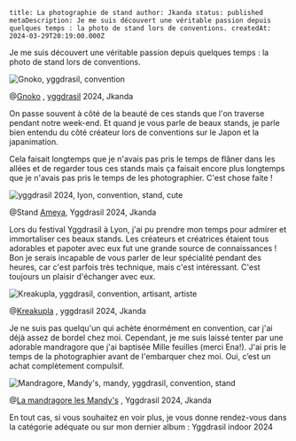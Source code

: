 `title: La photographie de stand
author: Jkanda
status: published
metaDescription: Je me suis découvert une véritable passion depuis quelques temps : la photo de stand lors de conventions.
createdAt: 2024-03-29T20:19:00.000Z` 

Je me suis découvert une véritable passion depuis quelques temps : la photo de stand lors de conventions.

![Gnoko, yggdrasil, convention](https://assets-jkanda.s3.fr-par.scw.cloud/medias/Jkanda_JKA_0870.jpg?X-Amz-Algorithm=AWS4-HMAC-SHA256&X-Amz-Content-Sha256=UNSIGNED-PAYLOAD&X-Amz-Credential=SCWWK3F42VK8P1KEMMZV%2F20240521%2Ffr-par%2Fs3%2Faws4_request&X-Amz-Date=20240521T200653Z&X-Amz-Expires=3598&X-Amz-Signature=fa280a1dcf01585df3d37aa4950aed19899bc500e6067c36ea9f48f1a22b60d7&X-Amz-SignedHeaders=host&x-id=GetObject)

@[Gnoko](https://www.instagram.com/atelier_gnoko/) , [yggdrasil](https://festivalyggdrasil.eu/) 2024, Jkanda

On passe souvent à côté de la beauté de ces stands que l'on traverse pendant notre week-end. Et quand je vous parle de beaux stands, je parle bien entendu du côté créateur lors de conventions sur le Japon et la japanimation.

Cela faisait longtemps que je n'avais pas pris le temps de flâner dans les allées et de regarder tous ces stands mais ça faisait encore plus longtemps que je n'avais pas pris le temps de les photographier. C'est chose faite !

![yggdrasil 2024, lyon, convention, stand, cute](https://assets-jkanda.s3.fr-par.scw.cloud/medias/Jkanda_JKA_0553.jpg)

@Stand [Ameya](https://www.instagram.com/ameyabyclaireline?igsh=MXF3b3V1aTNkdzBiMQ== "https://www.instagram.com/ameyabyclaireline?igsh=MXF3b3V1aTNkdzBiMQ=="), Yggdrasil 2024, Jkanda

Lors du festival Yggdrasil à Lyon, j'ai pu prendre mon temps pour admirer et immortaliser ces beaux stands. Les créateurs et créatrices étaient tous adorables et papoter avec eux fut une grande source de connaissances ! Bon je serais incapable de vous parler de leur spécialité pendant des heures, car c'est parfois très technique, mais c'est intéressant. C'est toujours un plaisir d'échanger avec eux.

![Kreakupla, yggdrasil, convention, artisant, artiste](https://assets-jkanda.s3.fr-par.scw.cloud/medias/Jkanda_JKA_0647.jpg)

@[Kreakupla](https://www.instagram.com/kreakupla/) , yggdrasil 2024, Jkanda

Je ne suis pas quelqu'un qui achète énormément en convention, car j'ai déjà assez de bordel chez moi. Cependant, je me suis laissé tenter par une adorable mandragore que j'ai baptisée Mille feuilles (merci Ena!). J'ai pris le temps de la photographier avant de l'embarquer chez moi. Oui, c’est un achat complètement compulsif.

![Mandragore, Mandy's, mandy, yggdrasil, convention, stand](https://assets-jkanda.s3.fr-par.scw.cloud/medias/Jkanda_JKA_0674.jpg)

@[La mandragore les Mandy's](https://www.instagram.com/la_mandragore_les_mandys/) , Yggdrasil 2024, Jkanda

En tout cas, si vous souhaitez en voir plus, je vous donne rendez-vous dans la catégorie adéquate ou sur mon dernier album : Yggdrasil indoor 2024
